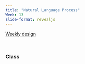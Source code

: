 ```yaml
---
title: "Natural Language Process"
Week: 13
slide-format: revealjs
---
```


[Weekly design](https://cjleelab.netlify.app/teaching/ml101/weekly/)

<br>

### Class
